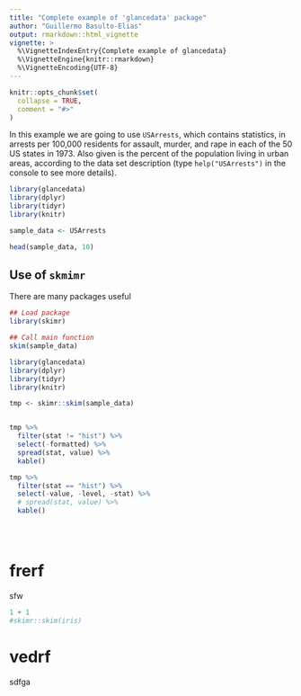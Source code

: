 ```yaml
---
title: "Complete example of 'glancedata' package"
author: "Guillermo Basulto-Elias"
output: rmarkdown::html_vignette
vignette: >
  %\VignetteIndexEntry{Complete example of glancedata}
  %\VignetteEngine{knitr::rmarkdown}
  %\VignetteEncoding{UTF-8}
---
```


```r
knitr::opts_chunk$set(
  collapse = TRUE,
  comment = "#>"
)
```

In this example we are going to use `USArrests`, which contains statistics, in arrests per 100,000 residents for assault, murder, and rape in each of the 50 US states in 1973. Also given is the percent of the population living in urban areas, according to the data set description (type `help("USArrests")` in the console to see more details).


```r
library(glancedata)
library(dplyr)
library(tidyr)
library(knitr)

sample_data <- USArrests

head(sample_data, 10)


```


## Use of `skmimr`

There are many packages useful 


```r
## Load package
library(skimr)

## Call main function
skim(sample_data)
```


```r

library(glancedata)
library(dplyr)
library(tidyr)
library(knitr)

tmp <- skimr::skim(sample_data)


tmp %>%
  filter(stat != "hist") %>%
  select(-formatted) %>%
  spread(stat, value) %>%
  kable()

tmp %>%
  filter(stat == "hist") %>%
  select(-value, -level, -stat) %>%
  # spread(stat, value) %>%
  kable()


  


```

# frerf

sfw

```r
1 + 1
#skimr::skim(iris)
```

# vedrf

sdfga

